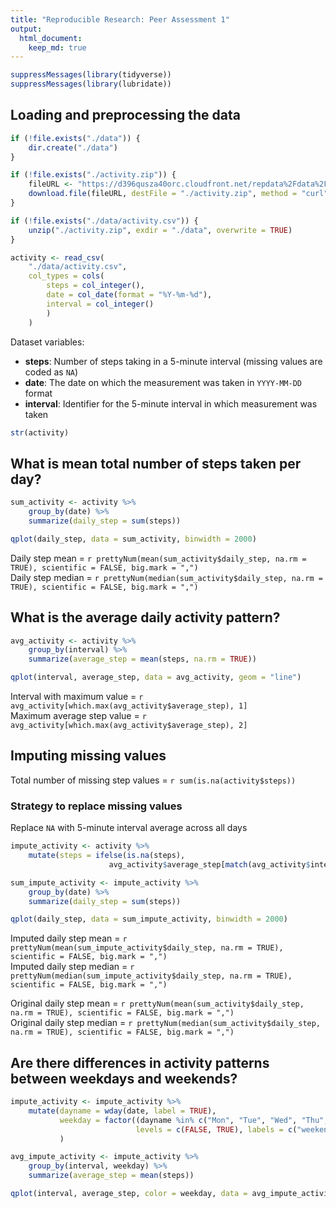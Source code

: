 ```yaml
---
title: "Reproducible Research: Peer Assessment 1"
output: 
  html_document:
    keep_md: true
---
```


```r
suppressMessages(library(tidyverse))
suppressMessages(library(lubridate))
```

## Loading and preprocessing the data

```r
if (!file.exists("./data")) {
    dir.create("./data")
}

if (!file.exists("./activity.zip")) {
    fileURL <- "https://d396qusza40orc.cloudfront.net/repdata%2Fdata%2Factivity.zip"
    download.file(fileURL, destFile = "./activity.zip", method = "curl")
}

if (!file.exists("./data/activity.csv")) {
    unzip("./activity.zip", exdir = "./data", overwrite = TRUE)
}

activity <- read_csv(
    "./data/activity.csv",
    col_types = cols(
        steps = col_integer(),
        date = col_date(format = "%Y-%m-%d"),
        interval = col_integer()
        )
    )
```

Dataset variables:

* **steps**: Number of steps taking in a 5-minute interval (missing values are coded as `NA`)
* **date**: The date on which the measurement was taken in `YYYY-MM-DD` format
* **interval**: Identifier for the 5-minute interval in which measurement was taken

```r
str(activity)
```

## What is mean total number of steps taken per day?

```r
sum_activity <- activity %>%
    group_by(date) %>%
    summarize(daily_step = sum(steps))

qplot(daily_step, data = sum_activity, binwidth = 2000)
```

Daily step mean = `r prettyNum(mean(sum_activity$daily_step, na.rm = TRUE), scientific = FALSE, big.mark = ",")`  
Daily step median = `r prettyNum(median(sum_activity$daily_step, na.rm = TRUE), scientific = FALSE, big.mark = ",")`

## What is the average daily activity pattern?

```r
avg_activity <- activity %>%
    group_by(interval) %>%
    summarize(average_step = mean(steps, na.rm = TRUE))

qplot(interval, average_step, data = avg_activity, geom = "line")
```

Interval with maximum value = `r avg_activity[which.max(avg_activity$average_step), 1]`  
Maximum average step value = `r avg_activity[which.max(avg_activity$average_step), 2]`

## Imputing missing values

Total number of missing step values = `r sum(is.na(activity$steps))`

### Strategy to replace missing values
Replace `NA` with 5-minute interval average across all days

```r
impute_activity <- activity %>%
    mutate(steps = ifelse(is.na(steps),
                      avg_activity$average_step[match(avg_activity$interval,interval)], steps))

sum_impute_activity <- impute_activity %>%
    group_by(date) %>%
    summarize(daily_step = sum(steps))

qplot(daily_step, data = sum_impute_activity, binwidth = 2000)
```

Imputed daily step mean = `r prettyNum(mean(sum_impute_activity$daily_step, na.rm = TRUE), scientific = FALSE, big.mark = ",")`  
Imputed daily step median = `r prettyNum(median(sum_impute_activity$daily_step, na.rm = TRUE), scientific = FALSE, big.mark = ",")`

Original daily step mean = `r prettyNum(mean(sum_activity$daily_step, na.rm = TRUE), scientific = FALSE, big.mark = ",")`  
Original daily step median = `r prettyNum(median(sum_activity$daily_step, na.rm = TRUE), scientific = FALSE, big.mark = ",")`

## Are there differences in activity patterns between weekdays and weekends?

```r
impute_activity <- impute_activity %>%
    mutate(dayname = wday(date, label = TRUE),
           weekday = factor((dayname %in% c("Mon", "Tue", "Wed", "Thu", "Fri")),
                            levels = c(FALSE, TRUE), labels = c("weekend", "weekday"))
           )

avg_impute_activity <- impute_activity %>%
    group_by(interval, weekday) %>%
    summarize(average_step = mean(steps))

qplot(interval, average_step, color = weekday, data = avg_impute_activity, geom = "line")
```